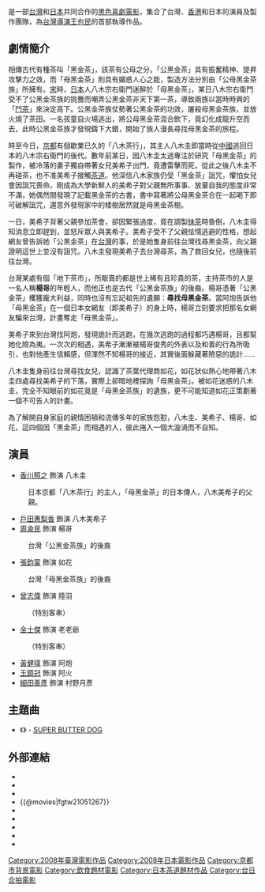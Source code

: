 {{Infobox Film
| name           = 鬪茶
| original_name  = ''{{lang|en|Tea Fight}}''
| image          = Tea_Fight.jpg
| caption        = 
| director       = [[王也民|王也民]]
| producer       = [[春藤忠溫|春藤忠溫]]<br>[[陳慧玲|陳慧玲]]
| producer_2     = 武部由實子<br>葉如芬
| writer         =  [[山田茜|山田茜]]<br>[[王也民|王也民]]
| starring       = [[周渝民|周渝民]]<br>[[香川照之|香川照之]]<br>[[戶田惠梨香|戶田惠梨香]]<br>[[張鈞甯|張鈞甯]]<br>[[曾志偉|曾志偉]]
| music          = ZAK
| cinematography = 陳志英
| editing        = 顧曉芸
| production_company = [[威像電影有限公司|威像電影有限公司]]
| distributor    = [[原創娛樂|原創娛樂]]（台灣）
| released       = {{Flagicon|Japan}}{{film date|2008|7|12}}<br>{{Flagicon|Taiwan}}{{film date|2008|8|1}}
| runtime        = 102 分鐘
| country        = {{台灣電影產地}}<br>{{JPN}}
| language       = [[國語|國語]]、[[日語|日語]]
| budget         = 
| gross          = [[新台幣|新台幣]]84萬
| website        = 
| amg_id         = 
| imdb_id        = tt1051267
}}

{{engname|《鬪茶》|Tea Fight}}是一部[[台灣|台灣]]和[[日本|日本]]共同合作的[[黑色喜劇|黑色喜劇]][[電影|電影]]，集合了台灣、[[香港|香港]]和日本的演員及製作團隊，為[[台灣導演|台灣導演]][[王也民|王也民]]的首部執導作品。

==劇情簡介==
相傳古代有種茶叫「黑金茶」，該茶有公母之分。「公黑金茶」具有振奮精神、提昇攻擊力之效，而「母黑金茶」則具有媚惑人心之能，製造方法分別由「公母黑金茶族」所擁有。[[宋朝|宋]]時，[[日本|日本]]人八木宗右衛門迷醉於「母黑金茶」，某日八木宗右衛門受不了公黑金茶族的挑釁而嘲弄公黑金茶非天下第一茶，導致兩族以當時時興的「[[鬥茶|鬥茶]]」來決定高下。公黑金茶族仗勢著公黑金茶的功效，屠殺母黑金茶族，並放火燒了茶田。一名孩童自火場逃出，將公母黑金茶混合飲下，竟幻化成龍升空而去，此時公黑金茶族才發現鑄下大錯，開始了族人漫長尋找母黑金茶的旅程。

時至今日，[[京都|京都]]有個歇業已久的「八木茶行」，其主人八木圭即當時從[[中國|中國]]逃回日本的八木宗右衛門的後代。數年前某日，因八木圭太過專注於研究「母黑金茶」的製作，被冷落的妻子獨自帶著女兒美希子出門，竟遭雷擊而死，從此之後八木圭不再碰茶，也不准美希子接觸[[茶道|茶道]]。他深信八木家族仍受「黑金茶」詛咒，懼怕女兒會因詛咒喪命。剛成為大學新鮮人的美希子對父親無所事事、放棄自我的態度非常不滿，她偶然間發現了記載黑金茶的古書，書中寫著將公母黑金茶合在一起喝下即可破解詛咒，還意外發現家中的矮樹居然就是母黑金茶樹。

一日，美希子背著父親參加茶會，卻因緊張過度，竟在調製[[抹茶|抹茶]]時昏倒，八木圭得知消息立即趕到，並怒斥眾人與美希子。美希子受不了父親怯懦逃避的性格，想起網友曾告訴她「公黑金茶」在[[台灣|台灣]]的事，於是她隻身前往台灣找尋黑金茶，向父親證明這世上並沒有詛咒。八木圭發現美希子去台灣尋茶，為了救回女兒，也隨後前往台灣。

台灣某處有個「地下茶市」，所販賣的都是世上稀有且珍貴的茶，主持茶市的人是一名人稱'''楊哥'''的年輕人，而他正也是古代「公黑金茶族」的後裔。楊哥憑著「公黑金茶」攫獲龐大利益，同時也沒有忘記祖先的遺願：'''尋找母黑金茶'''。當阿炮告訴他「母黑金茶」在一個日本女網友（即美希子）的身上時，楊哥立刻要求把那名女網友騙來台灣，計畫奪走「母黑金茶」。

美希子來到台灣找阿炮，發現詭計而逃跑，在幾次逃跑的過程都巧遇楊哥，且都幫她化險為夷。一次次的相遇，美希子漸漸被楊哥俊秀的外表以及和善的行為所吸引，也對他產生信賴感，但渾然不知楊哥的接近，其實後面躲藏著險惡的詭計……

八木圭隻身前往台灣尋找女兒，認識了茶葉代理商如花，如花狀似熱心地帶著八木圭四處尋找美希子的下落，實際上卻暗地裡探詢「母黑金茶」。被如花迷惑的八木圭，完全不知眼前的如花竟是「母黑金茶族」的遺族，更不可能知道如花正策劃著一個不可告人的計畫。

為了解開自身家庭的親情困頓和流傳多年的家族怨懟，八木圭、美希子、楊哥、如花，這四個因「黑金茶」而相遇的人，彼此捲入一個大漩渦而不自知。

==演員==
*[[香川照之|香川照之]] 飾演 八木圭
:日本京都「八木茶行」的主人，「母黑金茶」的日本傳人，八木美希子的父親。
*[[戶田惠梨香|戶田惠梨香]] 飾演 八木美希子
*[[周渝民|周渝民]] 飾演 楊哥
:台灣「公黑金茶族」的後裔
*[[張鈞甯|張鈞甯]] 飾演 如花
:台灣「母黑金茶族」的後裔
*[[曾志偉|曾志偉]] 飾演 陸羽
:（特別客串）
*[[金士傑|金士傑]] 飾演 老老爺
:（特別客串）
*[[黃健瑋|黃健瑋]] 飾演 阿炮
*[[王鏡冠|王鏡冠]] 飾演 阿火
*[[細田善彥|細田善彥]] 飾演 村野月彥

==主題曲==
* 《{{lang|ja|あいのわ}}》 - [[SUPER_BUTTER_DOG|SUPER BUTTER DOG]]

==外部連結==
{{wikiquote}}
*{{Sinablog|teafight}}
*{{Yahoomovie id|2696}}
*{{MSN movie|569}}
*{{@movies|fgtw21051267}}
*{{douban}}
*{{Mtime|79038}}
*{{Amg movie|570337}}
*{{hkmdb title|13634}}
*{{imdb title|1051267}}

{{DEFAULTSORT:Toutya}}
[[Category:2008年臺灣電影作品|Category:2008年臺灣電影作品]]
[[Category:2008年日本電影作品|Category:2008年日本電影作品]]
[[Category:京都市背景電影|Category:京都市背景電影]]
[[Category:飲食題材電影|Category:飲食題材電影]]
[[Category:日本茶道題材作品|Category:日本茶道題材作品]]
[[Category:台日合拍電影|Category:台日合拍電影]]
